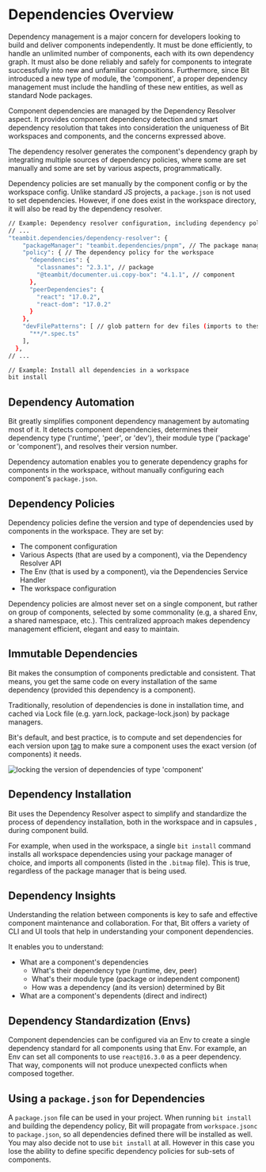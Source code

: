 
# Dependencies Overview

Dependency management is a major concern for developers looking to build and deliver components independently. It must be done efficiently, to handle an unlimited number of components, each with its own dependency graph.
It must also be done reliably and safely for components to integrate successfully into new and unfamiliar compositions. Furthermore, since Bit introduced a new type of module, the 'component', a proper dependency management must include the handling of these new entities, as well as standard Node packages.

Component dependencies are managed by the Dependency Resolver aspect. It provides component dependency detection and smart dependency resolution that takes into consideration the uniqueness of Bit workspaces and components, and the concerns expressed above.

The dependency resolver generates the component's dependency graph by integrating multiple sources of dependency policies, where some are set manually and some are set by various aspects, programmatically.

Dependency policies are set manually by the component config or by the workspace config. Unlike standard JS projects, a `package.json` is not used to set dependencies. However, if one does exist in the workspace directory, it will also be read by the dependency resolver.

```bash title="Example: dependency configuration (workspace.jsonc)"
// Example: Dependency resolver configuration, including dependency policies.
// ...
"teambit.dependencies/dependency-resolver": {
    "packageManager": "teambit.dependencies/pnpm", // The package manager (aspect) to be used by the dependency-resolver
    "policy": { // The dependency policy for the workspace
      "dependencies": {
        "classnames": "2.3.1", // package
        "@teambit/documenter.ui.copy-box": "4.1.1", // component
      },
      "peerDependencies": {
        "react": "17.0.2",
        "react-dom": "17.0.2"
      }
    },
    "devFilePatterns": [ // glob pattern for dev files (imports to these files are considered as dev dependencies)
      "**/*.spec.ts"
    ],
  },
// ...
```

```bash title-"Example: Installing all workspace dependencies"
// Example: Install all dependencies in a workspace
bit install
```

## Dependency Automation

Bit greatly simplifies component dependency management by automating most of it.
It detects component dependencies, determines their dependency type ('runtime', 'peer', or 'dev'), their module type ('package' or 'component'), and resolves their version number.

Dependency automation enables you to generate dependency graphs for components in the workspace, without manually configuring each component's `package.json`.

## Dependency Policies

Dependency policies define the version and type of dependencies used by components in the workspace. They are set by:

- The component configuration
- Various Aspects (that are used by a component), via the Dependency Resolver API
- The Env (that is used by a component), via the Dependencies Service Handler
- The workspace configuration

Dependency policies are almost never set on a single component, but rather on group of components, selected by some commonality (e.g, a shared Env, a shared namespace, etc.).
This centralized approach makes dependency management efficient, elegant and easy to maintain.

## Immutable Dependencies

Bit makes the consumption of components predictable and consistent. That means, you get the same code on every installation of the same dependency (provided this dependency is a component).

Traditionally, resolution of dependencies is done in installation time, and cached via Lock file (e.g. yarn.lock, package-lock.json) by package managers.

Bit's default, and best practice, is to compute and set dependencies for each version upon [tag](/components/tags) to make sure a component uses the exact version (of components) it needs.

<Image src={dependencyLockImg} alt="locking the version of dependencies of type 'component'" />

<!--TODO ## Dependency Safety -->

<!--TODO  Using dependencies might couple to -->

## Dependency Installation

Bit uses the Dependency Resolver aspect to simplify and standardize the process of dependency installation, both in the workspace and in capsules <!--TODO ['capsules'](#) -->, during component build.

For example, when used in the workspace, a single `bit install` command installs all workspace dependencies using your package manager of choice, and imports all components (listed in the `.bitmap` file).
This is true, regardless of the package manager that is being used.

## Dependency Insights

Understanding the relation between components is key to safe and effective component maintenance and collaboration. For that, Bit offers a variety of CLI and UI tools that help in understanding your component dependencies.

It enables you to understand:

- What are a component's dependencies
  - What's their dependency type (runtime, dev, peer)
  - What's their module type (package or independent component)
  - How was a dependency (and its version) determined by Bit
- What are a component's dependents (direct and indirect)

## Dependency Standardization (Envs)

Component dependencies can be configured via an Env to create a single dependency standard for all components using that Env.
For example, an Env can set all components to use `react@16.3.0` as a peer dependency. That way, components will not produce unexpected conflicts when composed together.

## Using a `package.json` for Dependencies

A `package.json` file can be used in your project. When running `bit install` and building the dependency policy, Bit will propagate from `workspace.jsonc` to `package.json`, so all dependencies defined there will be installed as well. You may also decide not to use `bit install` at all. However in this case you lose the ability to define specific dependency policies for sub-sets of components.
